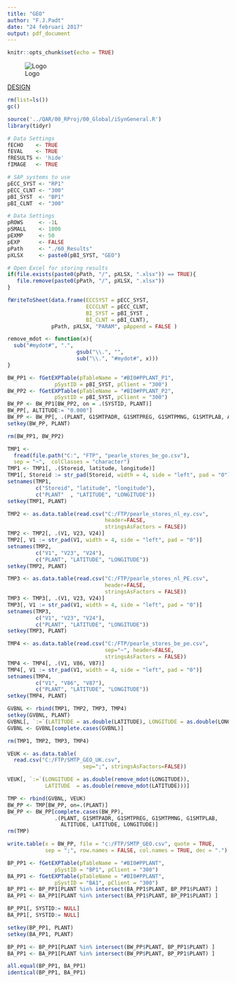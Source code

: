 ```yaml
---
title: "GEO"
author: "F.J.Padt"
date: "24 februari 2017"
output: pdf_document
---
```


```r
knitr::opts_chunk$set(echo = TRUE)
```

\newpage
![Logo](http://www.grandvision.com/img/logoGV.png) 

[DESIGN](https://projects.gvshare.com/iSynergy/01_Release_1/06._Reporting/02._Design/01._FDs/R20_POS Sales - Margin/)

```r

rm(list=ls())
gc()

source('../QAR/00_RProj/00_Global/iSynGeneral.R')
library(tidyr)

# Data Settings
fECHO    <- TRUE
fEVAL    <- TRUE
fRESULTS <- 'hide' 
fIMAGE   <- TRUE 

# SAP systems to use
pECC_SYST <- "RP1"
pECC_CLNT <- "300"
pBI_SYST  <- "BP1" 
pBI_CLNT  <- "300"

# Data Settings
pROWS     <- -1L
pSMALL    <- 1000
pEXMP     <- 50 
pEXP      <- FALSE
pPath     <- "./60_Results" 
pXLSX     <- paste0(pBI_SYST, "GEO") 

# Open Excel for storing results
if(file.exists(paste0(pPath, "/", pXLSX, ".xlsx")) == TRUE){
   file.remove(paste0(pPath, "/", pXLSX, ".xlsx"))
}

fWriteToSheet(data.frame(ECCSYST = pECC_SYST, 
                         ECCCLNT = pECC_CLNT,
                         BI_SYST = pBI_SYST ,
                         BI_CLNT = pBI_CLNT), 
              pPath, pXLSX, "PARAM", pAppend = FALSE )
```

```r
remove_mdot <- function(x){
  sub("#mydot#", ".",
                      gsub("\\.", "",
                      sub("\\.", "#mydot#", x)))
}

BW_PP1 <- fGetEXPTable(pTableName = "#BI0#PPLANT_P1", 
               pSystID = pBI_SYST, pClient = "300")
BW_PP2 <- fGetEXPTable(pTableName = "#BI0#PPLANT_P2", 
               pSystID = pBI_SYST, pClient = "300")
BW_PP <- BW_PP1[BW_PP2, on = .(SYSTID, PLANT)]
BW_PP[, ALTITUDE:= "0.000"]
BW_PP <- BW_PP[, .(PLANT, G1SMTPADR, G1SMTPREG, G1SMTPMNG, G1SMTPLAB, ALTITUDE)]
setkey(BW_PP, PLANT)

rm(BW_PP1, BW_PP2)
```

```r
TMP1 <-
  fread(file.path("C:", "FTP", "pearle_stores_be_go.csv"),
  sep = "~",  colClasses = "character")
TMP1 <- TMP1[, .(Storeid, latitude, longitude)]
TMP1[, Storeid := str_pad(Storeid, width = 4, side = "left", pad = "0")]
setnames(TMP1, 
         c("Storeid", "latitude", "longitude"),
         c("PLANT"  , "LATITUDE", "LONGITUDE"))
setkey(TMP1, PLANT)

TMP2 <- as.data.table(read.csv("C:/FTP/pearle_stores_nl_ey.csv", 
                               header=FALSE,
                               stringsAsFactors = FALSE))
TMP2 <- TMP2[, .(V1, V23, V24)]
TMP2[, V1 := str_pad(V1, width = 4, side = "left", pad = "0")]
setnames(TMP2, 
         c("V1", "V23", "V24"),
         c("PLANT", "LATITUDE", "LONGITUDE"))
setkey(TMP2, PLANT)

TMP3 <- as.data.table(read.csv("C:/FTP/pearle_stores_nl_PE.csv", 
                               header=FALSE,
                               stringsAsFactors = FALSE))
TMP3 <- TMP3[, .(V1, V23, V24)]
TMP3[, V1 := str_pad(V1, width = 4, side = "left", pad = "0")]
setnames(TMP3, 
         c("V1", "V23", "V24"),
         c("PLANT", "LATITUDE", "LONGITUDE"))
setkey(TMP3, PLANT)

TMP4 <- as.data.table(read.csv("C:/FTP/pearle_stores_be_pe.csv", 
                               sep="~", header=FALSE, 
                               stringsAsFactors = FALSE))
TMP4 <- TMP4[, .(V1, V86, V87)]
TMP4[, V1 := str_pad(V1, width = 4, side = "left", pad = "0")]
setnames(TMP4, 
         c("V1", "V86", "V87"),
         c("PLANT", "LATITUDE", "LONGITUDE"))
setkey(TMP4, PLANT)

GVBNL <- rbind(TMP1, TMP2, TMP3, TMP4)
setkey(GVBNL, PLANT)
GVBNL[, `:=`(LATITUDE = as.double(LATITUDE), LONGITUDE = as.double(LONGITUDE))]
GVBNL <- GVBNL[complete.cases(GVBNL)]

rm(TMP1, TMP2, TMP3, TMP4)


```

```r
VEUK <- as.data.table(
  read.csv("C:/FTP/SMTP_GEO_UK.csv", 
                        sep=";", stringsAsFactors=FALSE))

VEUK[, `:=`(LONGITUDE = as.double(remove_mdot(LONGITUDE)), 
            LATITUDE  = as.double(remove_mdot(LATITUDE)))]

```

```r
TMP <- rbind(GVBNL, VEUK)
BW_PP <- TMP[BW_PP, on=.(PLANT)]
BW_PP <- BW_PP[complete.cases(BW_PP), 
               .(PLANT, G1SMTPADR, G1SMTPREG, G1SMTPMNG, G1SMTPLAB, 
                 ALTITUDE, LATITUDE, LONGITUDE)]
rm(TMP)
```

```r
write.table(x = BW_PP, file = "c:/FTP/SMTP_GEO.csv", quote = TRUE,
            sep = ";", row.names = FALSE, col.names = TRUE, dec = ".")
```

```r
BP_PP1 <- fGetEXPTable(pTableName = "#BI0#PPLANT", 
               pSystID = "BP1", pClient = "300")
BA_PP1 <- fGetEXPTable(pTableName = "#BI0#PPLANT", 
               pSystID = "BA1", pClient = "300")
BP_PP1 <- BP_PP1[PLANT %in% intersect(BA_PP1$PLANT, BP_PP1$PLANT) ]
BA_PP1 <- BA_PP1[PLANT %in% intersect(BA_PP1$PLANT, BP_PP1$PLANT) ]

BP_PP1[, SYSTID:= NULL]
BA_PP1[, SYSTID:= NULL]

setkey(BP_PP1, PLANT)
setkey(BA_PP1, PLANT)

BP_PP1 <- BP_PP1[PLANT %in% intersect(BW_PP$PLANT, BP_PP1$PLANT) ]
BA_PP1 <- BA_PP1[PLANT %in% intersect(BW_PP$PLANT, BP_PP1$PLANT) ]

all.equal(BP_PP1, BA_PP1)
identical(BP_PP1, BA_PP1)
```

